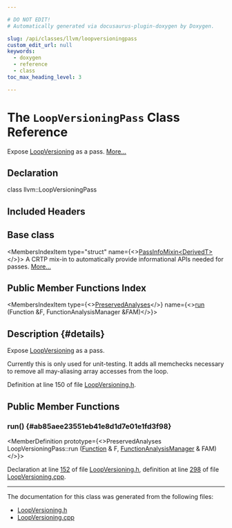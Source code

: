 ```yaml
---

# DO NOT EDIT!
# Automatically generated via docusaurus-plugin-doxygen by Doxygen.

slug: /api/classes/llvm/loopversioningpass
custom_edit_url: null
keywords:
  - doxygen
  - reference
  - class
toc_max_heading_level: 3

---
```





# The `LoopVersioningPass` Class Reference

<DoxygenPage pluginConfig={pluginConfig}>

Expose <a href="/docs/api/classes/llvm/loopversioning">LoopVersioning</a> as a pass. <a href="#details">More...</a>

## Declaration

<CodeBlock>class llvm::LoopVersioningPass</CodeBlock>

## Included Headers

<IncludesList>
<IncludesListItem
  filePath="llvm/Transforms/Utils/LoopVersioning.h"
  permalink="/docs/api/files/include/include/llvm/include/llvm/transforms/include/llvm/transforms/utils/loopversioning-h"
  isLocal="true" />
</IncludesList>

## Base class

<MembersIndex>

<MembersIndexItem
  type="struct"
  name={<><a href="/docs/api/structs/llvm/passinfomixin">PassInfoMixin&lt;DerivedT&gt;</a></>}>
A CRTP mix-in to automatically provide informational APIs needed for passes. <a href="/docs/api/structs/llvm/passinfomixin/#details">More...</a>
</MembersIndexItem>

</MembersIndex>

## Public Member Functions Index

<MembersIndex>

<MembersIndexItem
  type={<><a href="/docs/api/classes/llvm/preservedanalyses">PreservedAnalyses</a></>}
  name={<><a href="#ab85aee23551eb41e8d1d7e01e1fd3f98">run</a> (Function &amp;F, FunctionAnalysisManager &amp;FAM)</>}>
</MembersIndexItem>

</MembersIndex>

## Description {#details}

Expose <a href="/docs/api/classes/llvm/loopversioning">LoopVersioning</a> as a pass.

Currently this is only used for unit-testing. It adds all memchecks necessary to remove all may-aliasing array accesses from the loop.

Definition at line 150 of file <a href="/docs/api/files/include/include/llvm/include/llvm/transforms/include/llvm/transforms/utils/loopversioning-h">LoopVersioning.h</a>.

<SectionDefinition>

## Public Member Functions

### run() {#ab85aee23551eb41e8d1d7e01e1fd3f98}

<MemberDefinition
  prototype={<>PreservedAnalyses LoopVersioningPass::run (<a href="/docs/api/classes/llvm/function">Function</a> &amp; F, <a href="/docs/api/namespaces/llvm/#adce09a5a0de0e3177eb00e932734af2f">FunctionAnalysisManager</a> &amp; FAM)</>}>

Declaration at line <a href="/docs/api/files/include/include/llvm/include/llvm/transforms/include/llvm/transforms/utils/loopversioning-h/#l00152">152</a> of file <a href="/docs/api/files/include/include/llvm/include/llvm/transforms/include/llvm/transforms/utils/loopversioning-h">LoopVersioning.h</a>, definition at line <a href="/docs/api/files/lib/lib/transforms/lib/transforms/utils/loopversioning-cpp/#l00298">298</a> of file <a href="/docs/api/files/lib/lib/transforms/lib/transforms/utils/loopversioning-cpp">LoopVersioning.cpp</a>.
</MemberDefinition>

</SectionDefinition>

<hr/>

The documentation for this class was generated from the following files:

<ul>
<li><a href="/docs/api/files/include/include/llvm/include/llvm/transforms/include/llvm/transforms/utils/loopversioning-h">LoopVersioning.h</a></li>
<li><a href="/docs/api/files/lib/lib/transforms/lib/transforms/utils/loopversioning-cpp">LoopVersioning.cpp</a></li>
</ul>

</DoxygenPage>
